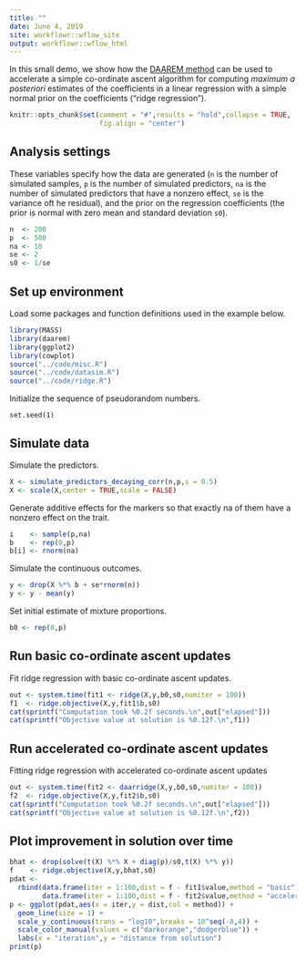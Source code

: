 ```yaml
---
title: ""
date: June 4, 2019
site: workflowr::wflow_site
output: workflowr::wflow_html
---
```


In this small demo, we show how the [DAAREM method][daarem-paper] can
be used to accelerate a simple co-ordinate ascent algorithm for
computing *maximum a posteriori* estimates of the coefficients in a
linear regression with a simple normal prior on the coefficients
("ridge regression").

```r
knitr::opts_chunk$set(comment = "#",results = "hold",collapse = TRUE,
                      fig.align = "center")
```

## Analysis settings

These variables specify how the data are generated (`n` is the number
of simulated samples, `p` is the number of simulated predictors, `na`
is the number of simulated predictors that have a nonzero effect, `se`
is the variance oft he residual), and the prior on the regression
coefficients (the prior is normal with zero mean and standard
deviation `s0`).

```r
n  <- 200 
p  <- 500
na <- 10
se <- 2
s0 <- 1/se
```

## Set up environment

Load some packages and function definitions used in the example below.

```r
library(MASS)
library(daarem)
library(ggplot2)
library(cowplot)
source("../code/misc.R")
source("../code/datasim.R")
source("../code/ridge.R")
```

Initialize the sequence of pseudorandom numbers.

```set-seed
set.seed(1)
```

## Simulate data

Simulate the predictors.

```r
X <- simulate_predictors_decaying_corr(n,p,s = 0.5)
X <- scale(X,center = TRUE,scale = FALSE)
```

Generate additive effects for the markers so that exactly na of them have
a nonzero effect on the trait.

```r
i    <- sample(p,na)
b    <- rep(0,p)
b[i] <- rnorm(na)
```

Simulate the continuous outcomes.

```r
y <- drop(X %*% b + se*rnorm(n))
y <- y - mean(y)
```

Set initial estimate of mixture proportions.

```r
b0 <- rep(0,p)
```

## Run basic co-ordinate ascent updates

Fit ridge regression with basic co-ordinate ascent updates.

```r
out <- system.time(fit1 <- ridge(X,y,b0,s0,numiter = 100))
f1  <- ridge.objective(X,y,fit1$b,s0)
cat(sprintf("Computation took %0.2f seconds.\n",out["elapsed"]))
cat(sprintf("Objective value at solution is %0.12f.\n",f1))
```

## Run accelerated co-ordinate ascent updates

Fitting ridge regression with accelerated co-ordinate ascent updates

```r
out <- system.time(fit2 <- daarridge(X,y,b0,s0,numiter = 100))
f2  <- ridge.objective(X,y,fit2$b,s0)
cat(sprintf("Computation took %0.2f seconds.\n",out["elapsed"]))
cat(sprintf("Objective value at solution is %0.12f.\n",f2))
```

## Plot improvement in solution over time

```r
bhat <- drop(solve(t(X) %*% X + diag(p)/s0,t(X) %*% y))
f    <- ridge.objective(X,y,bhat,s0)
pdat <-
  rbind(data.frame(iter = 1:100,dist = f - fit1$value,method = "basic"),
        data.frame(iter = 1:100,dist = f - fit2$value,method = "accelerated"))
p <- ggplot(pdat,aes(x = iter,y = dist,col = method)) +
  geom_line(size = 1) +
  scale_y_continuous(trans = "log10",breaks = 10^seq(-8,4)) +
  scale_color_manual(values = c("darkorange","dodgerblue")) +
  labs(x = "iteration",y = "distance from solution")
print(p)
```

[daarem-paper]: https://doi.org/10.1080/10618600.2019.1594835

